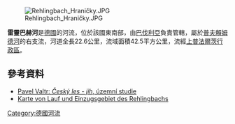 {{Coord|49.61524|N|12.52450|E|display=title}}
[[Image:Rehlingbach_Hraničky.JPG|right]]

'''雷靈巴赫河'''是[[德國|德國]]的河流，位於該國東南部，由[[巴伐利亞|巴伐利亞]]負責管轄，屬於[[普夫賴姆德河|普夫賴姆德河]]的右支流，河道全長22.6公里，流域面積42.5平方公里，流經[[上普法爾茨行政區|上普法爾茨行政區]]。

==參考資料==
* [http://www.urbioprojekt-valtr.cz/download1/USCL_navrhova_cast.pdf Pavel Valtr: ''Český les - jih'', územní studie]
* [http://geoportal.bayern.de/bayernatlas/?bgLayer=tk&X=X=5501860.45&Y=4538502.27&zoom=8&lang=de&topic=ba&catalogNodes=122 Karte von Lauf und Einzugsgebiet des Rehlingbachs]

{{Germany-geo-stub}}
[[Category:德國河流|Category:德國河流]]